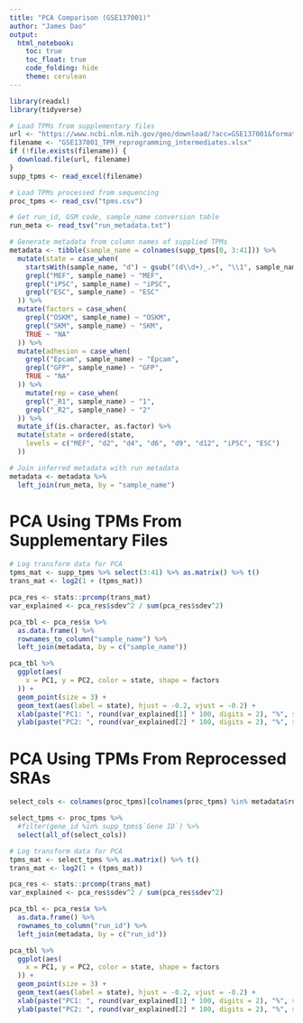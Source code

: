 ```yaml
---
title: "PCA Comparison (GSE137001)"
author: "James Dao"
output:
  html_notebook:
    toc: true
    toc_float: true
    code_folding: hide
    theme: cerulean
---
```


```r
library(readxl)
library(tidyverse)
```


```r
# Load TPMs from supplementary files
url <- "https://www.ncbi.nlm.nih.gov/geo/download/?acc=GSE137001&format=file&file=GSE137001%5FTPM%5Freprogramming%5Fintermediates%2Exlsx"
filename <- "GSE137001_TPM_reprogramming_intermediates.xlsx"
if (!file.exists(filename)) {
  download.file(url, filename)
}
supp_tpms <- read_excel(filename)

# Load TPMs processed from sequencing
proc_tpms <- read_csv("tpms.csv")
```

```r
# Get run_id, GSM code, sample_name conversion table
run_meta <- read_tsv("run_metadata.txt")

# Generate metadata from column names of supplied TPMs
metadata <- tibble(sample_name = colnames(supp_tpms[0, 3:41])) %>%
  mutate(state = case_when(
    startsWith(sample_name, "d") ~ gsub("(d\\d+)_.+", "\\1", sample_name),
    grepl("MEF", sample_name) ~ "MEF",
    grepl("iPSC", sample_name) ~ "iPSC",
    grepl("ESC", sample_name) ~ "ESC"
  )) %>%
  mutate(factors = case_when(
    grepl("OSKM", sample_name) ~ "OSKM",
    grepl("SKM", sample_name) ~ "SKM",
    TRUE ~ "NA"
  )) %>%
  mutate(adhesion = case_when(
    grepl("Epcam", sample_name) ~ "Epcam",
    grepl("GFP", sample_name) ~ "GFP",
    TRUE ~ "NA"
  )) %>%
    mutate(rep = case_when(
    grepl("_R1", sample_name) ~ "1",
    grepl("_R2", sample_name) ~ "2"
  )) %>%
  mutate_if(is.character, as.factor) %>%
  mutate(state = ordered(state,
    levels = c("MEF", "d2", "d4", "d6", "d9", "d12", "iPSC", "ESC")
  ))

# Join inferred metadata with run metadata
metadata <- metadata %>%
  left_join(run_meta, by = "sample_name")
```

# PCA Using TPMs From Supplementary Files

```r
# Log transform data for PCA
tpms_mat <- supp_tpms %>% select(3:41) %>% as.matrix() %>% t()
trans_mat <- log2(1 + (tpms_mat))

pca_res <- stats::prcomp(trans_mat) 
var_explained <- pca_res$sdev^2 / sum(pca_res$sdev^2)

pca_tbl <- pca_res$x %>%
  as.data.frame() %>%
  rownames_to_column("sample_name") %>%
  left_join(metadata, by = c("sample_name"))

pca_tbl %>%
  ggplot(aes(
    x = PC1, y = PC2, color = state, shape = factors
  )) + 
  geom_point(size = 3) +
  geom_text(aes(label = state), hjust = -0.2, vjust = -0.2) +
  xlab(paste("PC1: ", round(var_explained[1] * 100, digits = 2), "%", sep = "")) +
  ylab(paste("PC2: ", round(var_explained[2] * 100, digits = 2), "%", sep = ""))
```

# PCA Using TPMs From Reprocessed SRAs

```r
select_cols <- colnames(proc_tpms)[colnames(proc_tpms) %in% metadata$run_id]

select_tpms <- proc_tpms %>%
  #filter(gene_id %in% supp_tpms$`Gene ID`) %>%
  select(all_of(select_cols))

# Log transform data for PCA
tpms_mat <- select_tpms %>% as.matrix() %>% t()
trans_mat <- log2(1 + (tpms_mat))

pca_res <- stats::prcomp(trans_mat) 
var_explained <- pca_res$sdev^2 / sum(pca_res$sdev^2)

pca_tbl <- pca_res$x %>%
  as.data.frame() %>%
  rownames_to_column("run_id") %>%
  left_join(metadata, by = c("run_id"))

pca_tbl %>%
  ggplot(aes(
    x = PC1, y = PC2, color = state, shape = factors
  )) + 
  geom_point(size = 3) +
  geom_text(aes(label = state), hjust = -0.2, vjust = -0.2) +
  xlab(paste("PC1: ", round(var_explained[1] * 100, digits = 2), "%", sep = "")) +
  ylab(paste("PC2: ", round(var_explained[2] * 100, digits = 2), "%", sep = ""))
```







